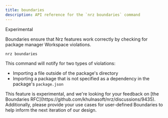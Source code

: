 ```yaml
---
title: boundaries
description: API reference for the `nrz boundaries` command
---
```



<ExperimentalBadge>Experimental</ExperimentalBadge>

Boundaries ensure that Nrz features work correctly by checking for package manager Workspace violations.

```bash title="Terminal"
nrz boundaries
```

This command will notify for two types of violations:

- Importing a file outside of the package's directory
- Importing a package that is not specified as a dependency in the package's `package.json`

<Callout title="Boundaries RFC">
  This feature is experimental, and we're looking for your feedback on [the
  Boundaries RFC](https://github.com/khulnasoft/nrz/discussions/9435).
  Additionally, please provide your use cases for user-defined Boundaries to
  help inform the next iteration of our design.
</Callout>
